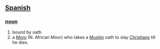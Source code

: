 == [[Spanish]] ==
=== [[noun]] ===
# bound by oath
# a ''[[Moro]]'' (N. African Moor) who takes a [[Muslim]] oath to slay [[Christian]]s till he dies.